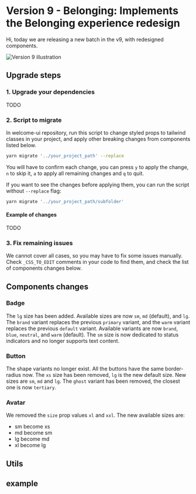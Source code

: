 # Version 9 - Belonging: Implements the Belonging experience redesign

Hi, today we are releasing a new batch in the v9, with redesigned components.

![Version 9 illustration](https://www.welcome-ui.com/v9.png)

## Upgrade steps

### 1. Upgrade your dependencies

TODO

### 2. Script to migrate

In welcome-ui repository, run this script to change styled props to tailwind classes in your project, and apply other breaking changes from components listed below.

```bash
yarn migrate '../your_project_path' --replace
```

You will have to confirm each change, you can press `y` to apply the change, `n` to skip it, `a` to apply all remaining changes and `q` to quit.

If you want to see the changes before applying them, you can run the script without `--replace` flag:

```bash
yarn migrate '../your_project_path/subfolder'
```

#### Example of changes

TODO

### 3. Fix remaining issues

We cannot cover all cases, so you may have to fix some issues manually. Check `_CSS_TO_EDIT` comments in your code to find them, and check the list of components changes below.

## Components changes

### Badge

The `lg` size has been added. Available sizes are now `sm`, `md` (default), and `lg`.
The `brand` variant replaces the previous `primary` variant, and the `warm` variant replaces the previous `default` variant. Available variants are now `brand`, `blue`, `neutral`, and `warm` (default).
The `sm` size is now dedicated to status indicators and no longer supports text content.

### Button

The shape variants no longer exist. All the buttons have the same border-radius now. The `xs` size has been removed, `lg` is the new default size. New sizes are `sm`, `md` and `lg`. The `ghost` variant has been removed, the closest one is now `tertiary`.

### Avatar

We removed the `size` prop values `xl` and `xxl`. The new available sizes are:

- sm become xs
- md become sm
- lg become md
- xl become lg

## Utils

## example
